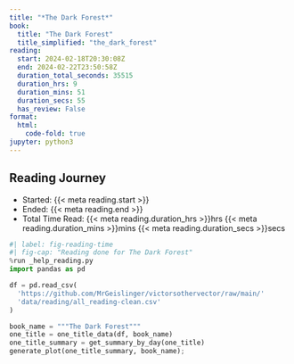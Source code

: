 ```yaml
---
title: "*The Dark Forest*"
book:
  title: "The Dark Forest"
  title_simplified: "the_dark_forest"
reading:
  start: 2024-02-18T20:30:08Z
  end: 2024-02-22T23:50:58Z
  duration_total_seconds: 35515
  duration_hrs: 9
  duration_mins: 51
  duration_secs: 55
  has_review: False
format:
  html:
    code-fold: true
jupyter: python3
---
```


## Reading Journey

* Started: {{< meta reading.start >}}
* Ended: {{< meta reading.end >}}
* Total Time Read: {{< meta reading.duration_hrs >}}hrs {{< meta reading.duration_mins >}}mins {{< meta reading.duration_secs >}}secs

```python
#| label: fig-reading-time
#| fig-cap: "Reading done for The Dark Forest"
%run _help_reading.py
import pandas as pd

df = pd.read_csv(
  'https://github.com/MrGeislinger/victorsothervector/raw/main/'
  'data/reading/all_reading-clean.csv'
)

book_name = """The Dark Forest"""
one_title = one_title_data(df, book_name)
one_title_summary = get_summary_by_day(one_title)
generate_plot(one_title_summary, book_name);
```
